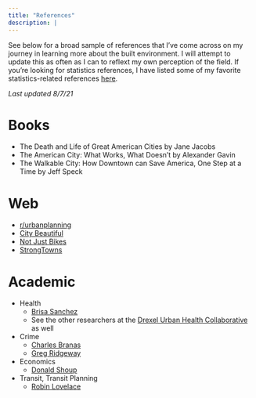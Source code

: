 ```yaml
---
title: "References"
description: |
---
```



See below for a broad sample of references that I've come across on my journey
in learning more about the built environment. I will attempt to update this as 
often as I can to reflext my own perception of the field. If you're looking for 
statistics references, I have listed some of my favorite statistics-related
references [here](https://www.apetersonsite.org/post/phdlessons/).

*Last updated 8/7/21*


# Books

* The Death and Life of Great American Cities by Jane Jacobs
* The American City: What Works, What Doesn't by Alexander Gavin
* The Walkable City: How Downtown can Save America, One Step at a Time by Jeff Speck


# Web

* [r/urbanplanning](www.reddit.com/r/urbanplanning)
* [City Beautiful](youtube.com/citybeautiful)
* [Not Just Bikes](youtube.com/notjustbikes)
* [StrongTowns](strongtowns.org)

# Academic

* Health
   * [Brisa Sanchez](https://drexel.edu/dornsife/academics/faculty/Brisa%20Sanchez/)
   * See the other researchers at the [Drexel Urban Health Collaborative](https://drexel.edu/uhc/) as well
* Crime 
   * [Charles Branas](https://www.publichealth.columbia.edu/people/our-faculty/ccb2166)
   * [Greg Ridgeway](https://sites.google.com/view/gregridgeway/cv)
* Economics
   * [Donald Shoup](shoupdogg.net)
* Transit, Transit Planning
   * [Robin Lovelace](robinlovelace.net)
